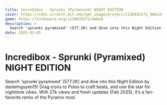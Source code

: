 ```yaml
---
title: Incredibox - Sprunki (Pyramixed) NIGHT EDITION
cover: https://cdn2.scratch.mit.edu/get_image/project/1120835271_480x360.png
game: https://turbowarp.org/1120835271/embed
description: >
  Search 'sprunki pyramixed' (577.2K) and dive into this Night Edition by danielnguyen15! Drag icons to Polos to craft beats, and use the star for nighttime vibes. With 27k views and fresh updates (Feb 2025), it’s a fan-favorite remix of the Pyramix mod.
date: 2025-03-05
---
```


# Incredibox - Sprunki (Pyramixed) NIGHT EDITION

Search 'sprunki pyramixed' (577.2K) and dive into this Night Edition by danielnguyen15! Drag icons to Polos to craft beats, and use the star for nighttime vibes. With 27k views and fresh updates (Feb 2025), it’s a fan-favorite remix of the Pyramix mod.
